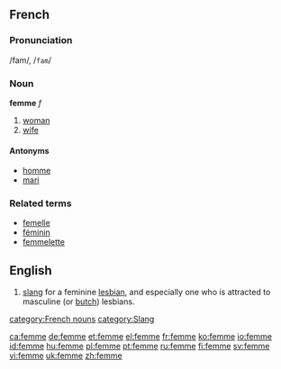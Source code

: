 ==French==
===Pronunciation===
/fam/, /<tt>fam</tt>/
===Noun===
'''femme''' ''f''

# [[woman]]
# [[wife]]

====Antonyms====
*[[homme]]
*[[mari]]

===Related terms===
*[[femelle]]
*[[féminin]]
*[[femmelette]]

==English==
#[[slang]] for a feminine [[lesbian]], and especially one who is attracted to masculine (or [[butch]]) lesbians.

[[category:French nouns]]
[[category:Slang]]

[[ca:femme]]
[[de:femme]]
[[et:femme]]
[[el:femme]]
[[fr:femme]]
[[ko:femme]]
[[io:femme]]
[[id:femme]]
[[hu:femme]]
[[pl:femme]]
[[pt:femme]]
[[ru:femme]]
[[fi:femme]]
[[sv:femme]]
[[vi:femme]]
[[uk:femme]]
[[zh:femme]]